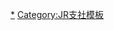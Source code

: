 {{Navbox
|name=北海道旅客鐵道函館支社
|state=collapsed
|title=[[File:JR logo (hokkaido).svg|25px]] {{lj|北海道旅客鐵道函館支社|北海道旅客鉄道函館支社}}
|titlestyle = border-left:solid 3em #2cb431; border-right:solid 3em #2cb431; background-color:#ddd;
|listclass = hlist
|group1 = 路線
|list1 = [[北海道新幹線]] - [[函館本線]] - [[室蘭本線]] - [[海峽線]]
|group2 = 車輛基地
|list2 = {{lj|函館運輸所}} - {{lj|五稜郭車輛所|五稜郭車両所}} - {{lj|函館新幹線綜合車輛所|函館新幹線総合車両所}}
}}<noinclude>
[[Category:北海道旅客鐵道路線模板|*]]
[[Category:JR支社模板]]
</noinclude>